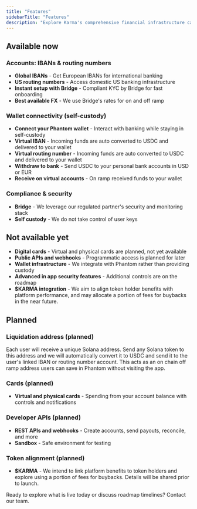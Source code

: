```yaml
---
title: "Features"
sidebarTitle: "Features"
description: "Explore Karma's comprehensive financial infrastructure capabilities"
---
```


## Available now

### Accounts: IBANs & routing numbers
- **Global IBANs** - Get European IBANs for international banking
- **US routing numbers** - Access domestic US banking infrastructure
- **Instant setup with Bridge** - Compliant KYC by Bridge for fast onboarding
- **Best available FX** - We use Bridge's rates for on and off ramp

### Wallet connectivity (self-custody)
- **Connect your Phantom wallet** - Interact with banking while staying in self-custody
- **Virtual IBAN** - Incoming funds are auto converted to USDC and delivered to your wallet
- **Virtual routing number** - Incoming funds are auto converted to USDC and delivered to your wallet
- **Withdraw to bank** - Send USDC to your personal bank accounts in USD or EUR
- **Receive on virtual accounts** - On ramp received funds to your wallet

### Compliance & security
- **Bridge** - We leverage our regulated partner's security and monitoring stack
- **Self custody** - We do not take control of user keys

## Not available yet

- **Digital cards** - Virtual and physical cards are planned, not yet available
- **Public APIs and webhooks** - Programmatic access is planned for later
- **Wallet infrastructure** - We integrate with Phantom rather than providing custody
- **Advanced in app security features** - Additional controls are on the roadmap
- **$KARMA integration** - We aim to align token holder benefits with platform performance, and may allocate a portion of fees for buybacks in the near future.

## Planned

### Liquidation address (planned)
Each user will receive a unique Solana address. Send any Solana token to this address and we will automatically convert it to USDC and send it to the user's linked IBAN or routing number account. This acts as an on chain off ramp address users can save in Phantom without visiting the app. 

### Cards (planned)
- **Virtual and physical cards** - Spending from your account balance with controls and notifications

### Developer APIs (planned)
- **REST APIs and webhooks** - Create accounts, send payouts, reconcile, and more
- **Sandbox** - Safe environment for testing

### Token alignment (planned)
- **$KARMA** - We intend to link platform benefits to token holders and explore using a portion of fees for buybacks. Details will be shared prior to launch.

Ready to explore what is live today or discuss roadmap timelines? Contact our team.



